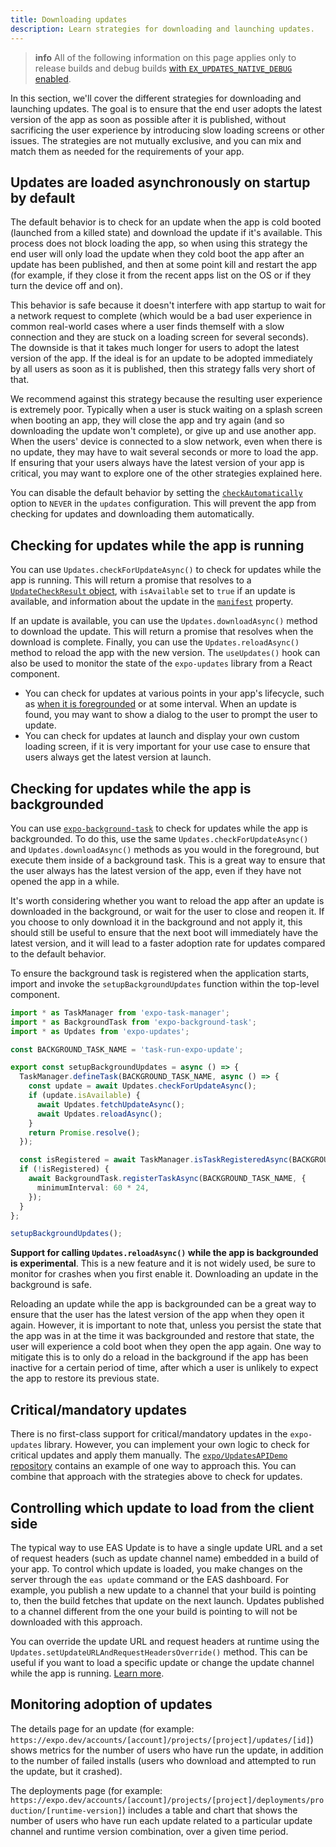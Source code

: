 ```yaml
---
title: Downloading updates
description: Learn strategies for downloading and launching updates.
---
```



> **info** All of the following information on this page applies only to release builds and debug builds [with `EX_UPDATES_NATIVE_DEBUG` enabled](/eas-update/debug/#runtime-issues).

In this section, we'll cover the different strategies for downloading and launching updates. The goal is to ensure that the end user adopts the latest version of the app as soon as possible after it is published, without sacrificing the user experience by introducing slow loading screens or other issues. The strategies are not mutually exclusive, and you can mix and match them as needed for the requirements of your app.

## Updates are loaded asynchronously on startup by default

The default behavior is to check for an update when the app is cold booted (launched from a killed state) and download the update if it's available. This process does not block loading the app, so when using this strategy the end user will only load the update when they cold boot the app after an update has been published, and then at some point kill and restart the app (for example, if they close it from the recent apps list on the OS or if they turn the device off and on).

This behavior is safe because it doesn't interfere with app startup to wait for a network request to complete (which would be a bad user experience in common real-world cases where a user finds themself with a slow connection and they are stuck on a loading screen for several seconds). The downside is that it takes much longer for users to adopt the latest version of the app. If the ideal is for an update to be adopted immediately by all users as soon as it is published, then this strategy falls very short of that.

<Collapsible summary="What if I want to always block app startup until the latest update is downloaded?">

We recommend against this strategy because the resulting user experience is extremely poor. Typically when a user is stuck waiting on a splash screen when booting an app, they will close the app and try again (and so downloading the update won't complete), or give up and use another app. When the users' device is connected to a slow network, even when there is no update, they may have to wait several seconds or more to load the app. If ensuring that your users always have the latest version of your app is critical, you may want to explore one of the other strategies explained here.

</Collapsible>

<Collapsible summary="How can I disable the default behavior?">

You can disable the default behavior by setting the [`checkAutomatically`](/versions/latest/sdk/updates/#updatescheckautomaticallyvalue) option to `NEVER` in the `updates` configuration. This will prevent the app from checking for updates and downloading them automatically.

</Collapsible>

## Checking for updates while the app is running

You can use `Updates.checkForUpdateAsync()` to check for updates while the app is running. This will return a promise that resolves to a [`UpdateCheckResult` object](/versions/latest/sdk/updates/#updatecheckresult), with `isAvailable` set to `true` if an update is available, and information about the update in the [`manifest`](/versions/latest/sdk/manifests/#expoupdatesmanifest) property.

If an update is available, you can use the `Updates.downloadAsync()` method to download the update. This will return a promise that resolves when the download is complete. Finally, you can use the `Updates.reloadAsync()` method to reload the app with the new version. The `useUpdates()` hook can also be used to monitor the state of the `expo-updates` library from a React component.

<Collapsible summary="What are common patterns for checking for updates while the app is running?">

- You can check for updates at various points in your app's lifecycle, such as [when it is foregrounded](https://reactnative.dev/docs/appstate) or at some interval. When an update is found, you may want to show a dialog to the user to prompt the user to update.
- You can check for updates at launch and display your own custom loading screen, if it is very important for your use case to ensure that users always get the latest version at launch.

</Collapsible>

## Checking for updates while the app is backgrounded

You can use [`expo-background-task`](/versions/latest/sdk/background-task/) to check for updates while the app is backgrounded. To do this, use the same `Updates.checkForUpdateAsync()` and `Updates.downloadAsync()` methods as you would in the foreground, but execute them inside of a background task. This is a great way to ensure that the user always has the latest version of the app, even if they have not opened the app in a while.

It's worth considering whether you want to reload the app after an update is downloaded in the background, or wait for the user to close and reopen it. If you choose to only download it in the background and not apply it, this should still be useful to ensure that the next boot will immediately have the latest version, and it will lead to a faster adoption rate for updates compared to the default behavior.

<Collapsible summary="An example of how to check for updates in the background">

To ensure the background task is registered when the application starts, import and invoke the `setupBackgroundUpdates` function within the top-level component.

```ts
import * as TaskManager from 'expo-task-manager';
import * as BackgroundTask from 'expo-background-task';
import * as Updates from 'expo-updates';

const BACKGROUND_TASK_NAME = 'task-run-expo-update';

export const setupBackgroundUpdates = async () => {
  TaskManager.defineTask(BACKGROUND_TASK_NAME, async () => {
    const update = await Updates.checkForUpdateAsync();
    if (update.isAvailable) {
      await Updates.fetchUpdateAsync();
      await Updates.reloadAsync();
    }
    return Promise.resolve();
  });

  const isRegistered = await TaskManager.isTaskRegisteredAsync(BACKGROUND_TASK_NAME);
  if (!isRegistered) {
    await BackgroundTask.registerTaskAsync(BACKGROUND_TASK_NAME, {
      minimumInterval: 60 * 24,
    });
  }
};

setupBackgroundUpdates();
```

</Collapsible>

<Collapsible summary="Should I also apply the update with Updates.reloadAsync() when the app is backgrounded?">

**Support for calling `Updates.reloadAsync()` while the app is backgrounded is experimental**. This is a new feature and it is not widely used, be sure to monitor for crashes when you first enable it. Downloading an update in the background is safe.

Reloading an update while the app is backgrounded can be a great way to ensure that the user has the latest version of the app when they open it again. However, it is important to note that, unless you persist the state that the app was in at the time it was backgrounded and restore that state, the user will experience a cold boot when they open the app again. One way to mitigate this is to only do a reload in the background if the app has been inactive for a certain period of time, after which a user is unlikely to expect the app to restore its previous state.

</Collapsible>

## Critical/mandatory updates

There is no first-class support for critical/mandatory updates in the `expo-updates` library. However, you can implement your own logic to check for critical updates and apply them manually. The [`expo/UpdatesAPIDemo` repository](https://github.com/expo/UpdatesAPIDemo) contains an example of one way to approach this. You can combine that approach with the strategies above to check for updates.

## Controlling which update to load from the client side

The typical way to use EAS Update is to have a single update URL and a set of request headers (such as update channel name) embedded in a build of your app. To control which update is loaded, you make changes on the server through the `eas update` command or the EAS dashboard. For example, you publish a new update to a channel that your build is pointing to, then the build fetches that update on the next launch. Updates published to a channel different from the one your build is pointing to will not be downloaded with this approach.

You can override the update URL and request headers at runtime using the `Updates.setUpdateURLAndRequestHeadersOverride()` method. This can be useful if you want to load a specific update or change the update channel while the app is running. [Learn more](/eas-update/override/).

## Monitoring adoption of updates

The details page for an update (for example: `https://expo.dev/accounts/[account]/projects/[project]/updates/[id]`) shows metrics for the number of users who have run the update, in addition to the number of failed installs (users who download and attempted to run the update, but it crashed).

The deployments page (for example: `https://expo.dev/accounts/[account]/projects/[project]/deployments/production/[runtime-version]`) includes a table and chart that shows the number of users who have run each update related to a particular update channel and runtime version combination, over a given time period.
